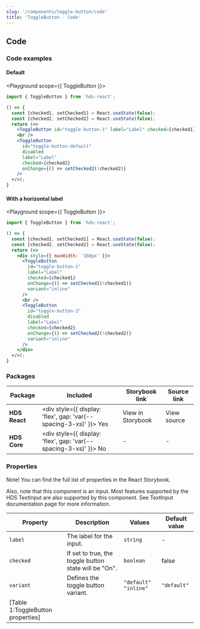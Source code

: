 ```yaml
---
slug: '/components/toggle-button/code'
title: 'ToggleButton - Code'
---
```




## Code

### Code examples 

#### Default
<Playground scope={{ ToggleButton }}>

```jsx
import { ToggleButton } from 'hds-react';

() => {
  const [checked1, setChecked1] = React.useState(false);
  const [checked2, setChecked2] = React.useState(false);
  return (<>
    <ToggleButton id="toggle-button-1" label="Label" checked={checked1} onChange={() => setChecked1(!checked1)} />
    <br />
    <ToggleButton
      id="toggle-button-default"
      disabled
      label="Label"
      checked={checked2}
      onChange={() => setChecked2(!checked2)}
    />
  </>);
}
```

</Playground>

#### With a horizontal label
<Playground scope={{ ToggleButton }}>

```jsx
import { ToggleButton } from 'hds-react';

() => {
  const [checked1, setChecked1] = React.useState(false);
  const [checked2, setChecked2] = React.useState(false);
  return (<>
    <div style={{ maxWidth: '160px' }}>
      <ToggleButton
        id="toggle-button-1"
        label="Label"
        checked={checked1}
        onChange={() => setChecked1(!checked1)}
        variant="inline"
      />
      <br />
      <ToggleButton
        id="toggle-button-2"
        disabled
        label="Label"
        checked={checked2}
        onChange={() => setChecked2(!checked2)}
        variant="inline"
      />
    </div>
  </>);
}
```

</Playground>

### Packages
| Package           | Included                                                                                        | Storybook link                                                                                                       | Source link                                                                                                                                                       |
| ----------------- | ----------------------------------------------------------------------------------------------- | -------------------------------------------------------------------------------------------------------------------- | ----------------------------------------------------------------------------------------------------------------------------------------------------------------- |
| **HDS React**     | <div style={{ display: 'flex', gap: 'var(--spacing-3-xs)' }}><IconCheckCircleFill /> Yes </div> | <Link openInNewTab openInNewTabAriaLabel="Opens in a new tab" href="/storybook/react/?path=/story/components-togglebutton--default">View in Storybook</Link> | <ExternalLink openInNewTab openInNewTabAriaLabel="Opens in a new tab" href="https://github.com/City-of-Helsinki/helsinki-design-system/tree/master/packages/react/src/components/toggleButton">View source</ExternalLink> |
| **HDS Core**      | <div style={{ display: 'flex', gap: 'var(--spacing-3-xs)' }}><IconCrossCircle /> No </div>      | -                                                                                                                    | -                                                                                                                                                                 |

### Properties
Note! You can find the full list of properties in the <Link openInNewTab openInNewTabAriaLabel="Opens in a new tab" href="/storybook/react/?path=/docs/components-togglebutton--default">React Storybook.</Link>

Also, note that this component is an input. Most features supported by the HDS TextInput are also supported by this component. See <InternalLink href="/components/text-input">TextInput documentation page</InternalLink> for more information.

| Property  | Description                                           | Values                 | Default value |
| --------- | ----------------------------------------------------- | ---------------------- | ------------- |
| `label`   | The label for the input.                              | `string`               | -             |
| `checked` | If set to true, the toggle button state will be "On". | `boolean`              | false         |
| `variant` | Defines the toggle button variant.                    | `"default"` `"inline"` | `"default"`   |
[Table 1:ToggleButton properties]|

<NativeElementPropsInfo nodeName="button" />
